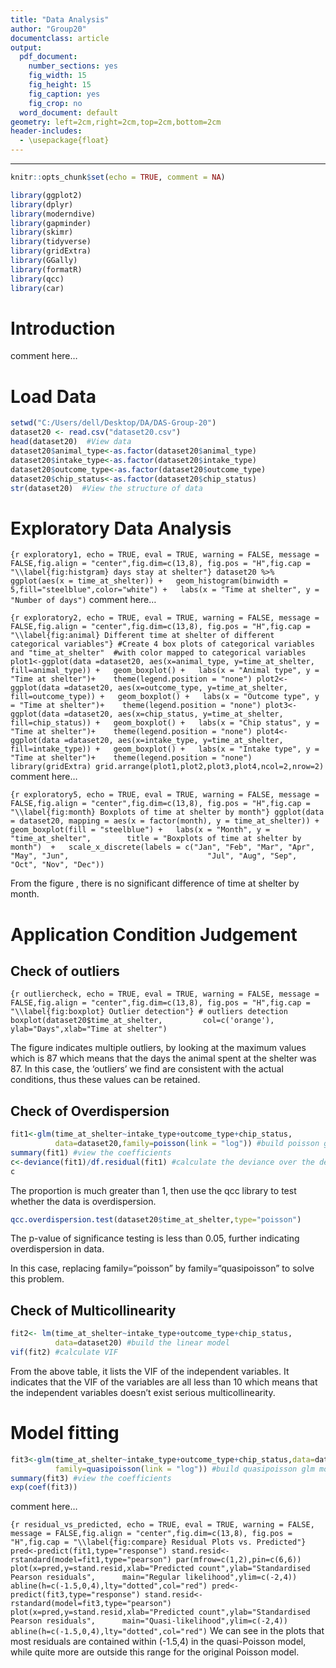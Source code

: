 ```yaml
---
title: "Data Analysis"
author: "Group20"
documentclass: article
output:
  pdf_document: 
    number_sections: yes
    fig_width: 15
    fig_height: 15
    fig_caption: yes
    fig_crop: no
  word_document: default
geometry: left=2cm,right=2cm,top=2cm,bottom=2cm
header-includes:
  - \usepackage{float}
---
```


------------------------------------------------------------------------

```r
knitr::opts_chunk$set(echo = TRUE, comment = NA)
```

```r
library(ggplot2)
library(dplyr) 
library(moderndive) 
library(gapminder) 
library(skimr) 
library(tidyverse)
library(gridExtra)
library(GGally)
library(formatR)
library(qcc)
library(car)
```
# Introduction {#sec:intro}
comment here...

# Load Data {#sec:load}
```r
setwd("C:/Users/dell/Desktop/DA/DAS-Group-20")
dataset20 <- read.csv("dataset20.csv")
head(dataset20)  #View data
dataset20$animal_type<-as.factor(dataset20$animal_type)
dataset20$intake_type<-as.factor(dataset20$intake_type)
dataset20$outcome_type<-as.factor(dataset20$outcome_type)
dataset20$chip_status<-as.factor(dataset20$chip_status)
str(dataset20)  #View the structure of data
```
# Exploratory Data Analysis {#sec:exploratory}

```{r exploratory1, echo = TRUE, eval = TRUE, warning = FALSE, message = FALSE,fig.align = "center",fig.dim=c(13,8), fig.pos = "H",fig.cap = "\\label{fig:histgram} days stay at shelter"}
dataset20 %>%
  ggplot(aes(x = time_at_shelter)) +
  geom_histogram(binwidth = 5,fill="steelblue",color="white") +
  labs(x = "Time at shelter", y = "Number of days")
```
comment here...

```{r exploratory2, echo = TRUE, eval = TRUE, warning = FALSE, message = FALSE,fig.align = "center",fig.dim=c(13,8), fig.pos = "H",fig.cap = "\\label{fig:animal} Different time at shelter of different categorical variables"}
#Create 4 box plots of categorical variables and "time_at_shelter" 
#with color mapped to categorical variables
plot1<-ggplot(data =dataset20, aes(x=animal_type, y=time_at_shelter, fill=animal_type)) +
  geom_boxplot() +
  labs(x = "Animal type", y = "Time at shelter")+ 
  theme(legend.position = "none")
plot2<-ggplot(data =dataset20, aes(x=outcome_type, y=time_at_shelter, fill=outcome_type)) +
  geom_boxplot() +
  labs(x = "Outcome type", y = "Time at shelter")+ 
  theme(legend.position = "none")
plot3<-ggplot(data =dataset20, aes(x=chip_status, y=time_at_shelter, fill=chip_status)) +
  geom_boxplot() +
  labs(x = "Chip status", y = "Time at shelter")+ 
  theme(legend.position = "none")
plot4<-ggplot(data =dataset20, aes(x=intake_type, y=time_at_shelter, fill=intake_type)) +
  geom_boxplot() +
  labs(x = "Intake type", y = "Time at shelter")+ 
  theme(legend.position = "none")
library(gridExtra)
grid.arrange(plot1,plot2,plot3,plot4,ncol=2,nrow=2)
```
comment here...

```{r exploratory5, echo = TRUE, eval = TRUE, warning = FALSE, message = FALSE,fig.align = "center",fig.dim=c(13,8), fig.pos = "H",fig.cap = "\\label{fig:month} Boxplots of time at shelter by month"}
ggplot(data = dataset20, mapping = aes(x = factor(month), y = time_at_shelter)) +
  geom_boxplot(fill = "steelblue") +
  labs(x = "Month", y = "time_at_shelter",
       title = "Boxplots of time at shelter by month")  +
  scale_x_discrete(labels = c("Jan", "Feb", "Mar", "Apr", "May", "Jun",
                              "Jul", "Aug", "Sep", "Oct", "Nov", "Dec"))
```

From the figure \ref{fig:month}, there is no significant difference of time at shelter by month.

# Application Condition Judgement {#sec:check}
## Check of outliers {#sec:outliers}
```{r outliercheck, echo = TRUE, eval = TRUE, warning = FALSE, message = FALSE,fig.align = "center",fig.dim=c(13,8), fig.pos = "H",fig.cap = "\\label{fig:boxplot} Outlier detection"}
# outliers detection
boxplot(dataset20$time_at_shelter,
        col=c('orange'),
        ylab="Days",xlab="Time at shelter")
```

The figure \ref{fig:boxplot} indicates multiple outliers, by looking at the maximum values which is 87 which means that the days the animal spent at the shelter was 87. In this case, the 'outliers' we find are consistent with the actual conditions, thus these values can be retained.

## Check of Overdispersion {#sec:overdispersion}
```r
fit1<-glm(time_at_shelter~intake_type+outcome_type+chip_status,
          data=dataset20,family=poisson(link = "log")) #build poisson glm model
summary(fit1) #view the coefficients
c<-deviance(fit1)/df.residual(fit1) #calculate the deviance over the degree of residual
c 
```

The proportion is much greater than 1, then use the qcc library to test whether the data is overdispersion. 

```r
qcc.overdispersion.test(dataset20$time_at_shelter,type="poisson")
```

The p-value of significance testing is less than 0.05, further indicating overdispersion in data.

In this case, replacing family="poisson" by family="quasipoisson" to solve this problem.

## Check of Multicollinearity {#sec:Multicollinearity}
```r
fit2<- lm(time_at_shelter~intake_type+outcome_type+chip_status,
          data=dataset20) #build the linear model
vif(fit2) #calculate VIF
```

From the above table, it lists the VIF of the independent variables. It indicates that the VIF of the variables are all less than 10 which means that the independent variables doesn't exist serious multicollinearity.

# Model fitting {#sec:fitting}
```r
fit3<-glm(time_at_shelter~intake_type+outcome_type+chip_status,data=dataset20,
          family=quasipoisson(link = "log")) #build quasipoisson glm model
summary(fit3) #view the coefficients
exp(coef(fit3))

```
comment here...

```{r residual_vs_predicted, echo = TRUE, eval = TRUE, warning = FALSE, message = FALSE,fig.align = "center",fig.dim=c(13,8), fig.pos = "H",fig.cap = "\\label{fig:compare} Residual Plots vs. Predicted"}
pred<-predict(fit1,type="response")
stand.resid<-rstandard(model=fit1,type="pearson")
par(mfrow=c(1,2),pin=c(6,6))
plot(x=pred,y=stand.resid,xlab="Predicted count",ylab="Standardised Pearson residuals",
     main="Regular likelihood",ylim=c(-2,4))
abline(h=c(-1.5,0,4),lty="dotted",col="red")
pred<-predict(fit3,type="response")
stand.resid<-rstandard(model=fit3,type="pearson")
plot(x=pred,y=stand.resid,xlab="Predicted count",ylab="Standardised Pearson residuals",
     main="Quasi-likelihood",ylim=c(-2,4))
abline(h=c(-1.5,0,4),lty="dotted",col="red")
```
We can see in the plots that most residuals are contained within (-1.5,4) in the quasi-Poisson model, while quite more are outside this range for the original Poisson model.
